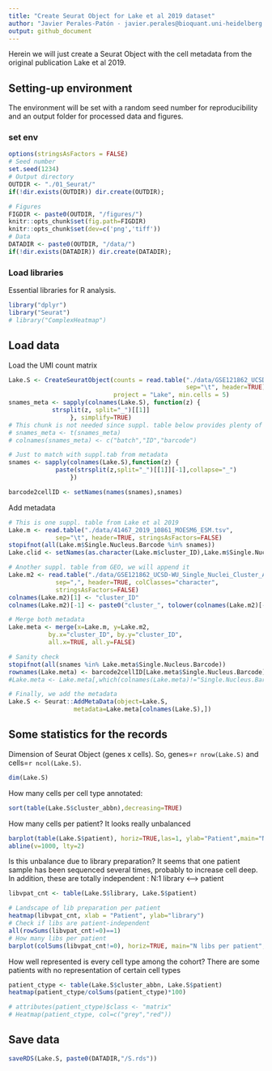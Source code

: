 ```yaml
---
title: "Create Seurat Object for Lake et al 2019 dataset"
author: "Javier Perales-Patón - javier.perales@bioquant.uni-heidelberg.de - ORCID:0000-0003-0780-6683"
output: github_document
---
```


Herein we will just create a Seurat Object with the cell metadata from the original publication 
Lake et al 2019.

## Setting-up environment
The environment will be set with a random seed number for reproducibility and 
an output folder for processed data and figures.

### set env
```r
options(stringsAsFactors = FALSE)
# Seed number
set.seed(1234)
# Output directory
OUTDIR <- "./01_Seurat/"
if(!dir.exists(OUTDIR)) dir.create(OUTDIR);

# Figures
FIGDIR <- paste0(OUTDIR, "/figures/")
knitr::opts_chunk$set(fig.path=FIGDIR)
knitr::opts_chunk$set(dev=c('png','tiff'))
# Data
DATADIR <- paste0(OUTDIR, "/data/")
if(!dir.exists(DATADIR)) dir.create(DATADIR);
```

### Load libraries
Essential libraries for R analysis.
```r
library("dplyr")
library("Seurat")
# library("ComplexHeatmap")
```

## Load data

Load the UMI count matrix
```r
Lake.S <- CreateSeuratObject(counts = read.table("./data/GSE121862_UCSD-WU_Single_Nuclei_Cluster_Annotated_Raw_UMI_Matrix.tsv",
                                                 sep="\t", header=TRUE),
                             project = "Lake", min.cells = 5)
snames_meta <- sapply(colnames(Lake.S), function(z) {
			strsplit(z, split="_")[[1]]
			     }, simplify=TRUE)
# This chunk is not needed since suppl. table below provides plenty of metadata for cells
# snames_meta <- t(snames_meta)
# colnames(snames_meta) <- c("batch","ID","barcode")

# Just to match with suppl.tab from metadata
snames <- sapply(colnames(Lake.S),function(z) {
			 paste(strsplit(z,split="_")[[1]][-1],collapse="_")
			     })

barcode2cellID <- setNames(names(snames),snames)
```

Add metadata
```r

# This is one suppl. table from Lake et al 2019
Lake.m <- read.table("./data/41467_2019_10861_MOESM6_ESM.tsv", 
		     sep="\t", header=TRUE, stringsAsFactors=FALSE)
stopifnot(all(Lake.m$Single.Nucleus.Barcode %in% snames))
Lake.clid <- setNames(as.character(Lake.m$cluster_ID),Lake.m$Single.Nucleus.Barcode)[snames]

# Another suppl. table from GEO, we will append it
Lake.m2 <- read.table("./data/GSE121862_UCSD-WU_Single_Nuclei_Cluster_Annotations.csv",
			 sep=",", header=TRUE, colClasses="character", 
			 stringsAsFactors=FALSE)
colnames(Lake.m2)[1] <- "cluster_ID"
colnames(Lake.m2)[-1] <- paste0("cluster_", tolower(colnames(Lake.m2)[-1]))

# Merge both metadata
Lake.meta <- merge(x=Lake.m, y=Lake.m2, 
		   by.x="cluster_ID", by.y="cluster_ID", 
		   all.x=TRUE, all.y=FALSE)

# Sanity check
stopifnot(all(snames %in% Lake.meta$Single.Nucleus.Barcode))
rownames(Lake.meta) <- barcode2cellID[Lake.meta$Single.Nucleus.Barcode]
#Lake.meta <- Lake.meta[,which(colnames(Lake.meta)!="Single.Nucleus.Barcode")]

# Finally, we add the metadata
Lake.S <- Seurat::AddMetaData(object=Lake.S, 
			      metadata=Lake.meta[colnames(Lake.S),])
```

## Some statistics for the records
Dimension of Seurat Object (genes x cells).
So, genes=`r nrow(Lake.S)` and cells=`r ncol(Lake.S)`.
```r
dim(Lake.S)
```

How many cells per cell type annotated:
```r
sort(table(Lake.S$cluster_abbn),decreasing=TRUE)
```

How many cells per patient? It looks really unbalanced
```r
barplot(table(Lake.S$patient), horiz=TRUE,las=1, ylab="Patient",main="N cells per patient")
abline(v=1000, lty=2)
```

Is this unbalance due to library preparation? It seems that one patient sample has
been sequenced several times, probably to increase cell deep. In addition, these are 
totally independent : N:1 library <--> patient
```r
libvpat_cnt <- table(Lake.S$library, Lake.S$patient)

# Landscape of lib preparation per patient
heatmap(libvpat_cnt, xlab = "Patient", ylab="library")
# Check if libs are patient-independent
all(rowSums(libvpat_cnt!=0)==1)
# How many libs per patient
barplot(colSums(libvpat_cnt!=0), horiz=TRUE, main="N libs per patient",las=1, ylab="Patient")
```

How well represented is every cell type among the cohort? There are some patients with no 
representation of certain cell types
```r
patient_ctype <- table(Lake.S$cluster_abbn, Lake.S$patient)
heatmap(patient_ctype/colSums(patient_ctype)*100)

# attributes(patient_ctype)$class <- "matrix"
# Heatmap(patient_ctype, col=c("grey","red"))
```

## Save data
```r
saveRDS(Lake.S, paste0(DATADIR,"/S.rds"))
```
